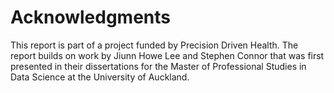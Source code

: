# Acknowledgments

This report is part of a project funded by Precision Driven Health. The report builds on work by Jiunn Howe Lee and Stephen Connor that was first presented in their dissertations for the Master of Professional Studies in Data Science at the University of Auckland.
